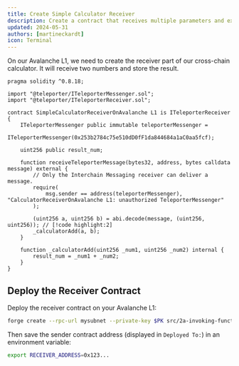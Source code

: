 ```yaml
---
title: Create Simple Calculator Receiver
description: Create a contract that receives multiple parameters and execute a function
updated: 2024-05-31
authors: [martineckardt]
icon: Terminal
---
```


On our Avalanche L1, we need to create the receiver part of our cross-chain calculator. It will receive two numbers and store the result. 

```solidity title="src/02a-encoding-multiple-paramters/SimpleCalculatorReceiverOnAvalanche L1.sol"
pragma solidity ^0.8.18;

import "@teleporter/ITeleporterMessenger.sol";
import "@teleporter/ITeleporterReceiver.sol";

contract SimpleCalculatorReceiverOnAvalanche L1 is ITeleporterReceiver {
    ITeleporterMessenger public immutable teleporterMessenger =
        ITeleporterMessenger(0x253b2784c75e510dD0fF1da844684a1aC0aa5fcf);

    uint256 public result_num;

    function receiveTeleporterMessage(bytes32, address, bytes calldata message) external {
        // Only the Interchain Messaging receiver can deliver a message.
        require(
            msg.sender == address(teleporterMessenger), "CalculatorReceiverOnAvalanche L1: unauthorized TeleporterMessenger"
        );

        (uint256 a, uint256 b) = abi.decode(message, (uint256, uint256)); // [!code highlight:2]
        _calculatorAdd(a, b);
    }

    function _calculatorAdd(uint256 _num1, uint256 _num2) internal {
        result_num = _num1 + _num2;
    }
}

```

## Deploy the Receiver Contract

Deploy the receiver contract on your Avalanche L1:

```bash
forge create --rpc-url mysubnet --private-key $PK src/2a-invoking-functions/SimpleCalculatorReceiverOnAvalanche L1.sol:SimpleCalculatorReceiverOnAvalanche L1
```

Then save the sender contract address (displayed in `Deployed To:`) in an environment variable:

```bash
export RECEIVER_ADDRESS=0x123...
```
